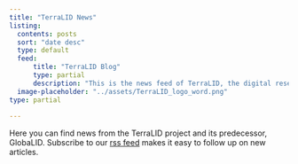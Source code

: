```yaml
---
title: "TerraLID News"
listing: 
  contents: posts
  sort: "date desc"
  type: default
  feed: 
      title: "TerraLID Blog"
      type: partial
      description: "This is the news feed of TerraLID, the digital research data infrastructure for lead isotope data in archaeology."
  image-placeholder: "../assets/TerraLID_logo_word.png"
type: partial
  
---
```


Here you can find news from the TerraLID project and its predecessor, GlobaLID. Subscribe to our [rss feed](blog.xml) makes it easy to follow up on new articles. 